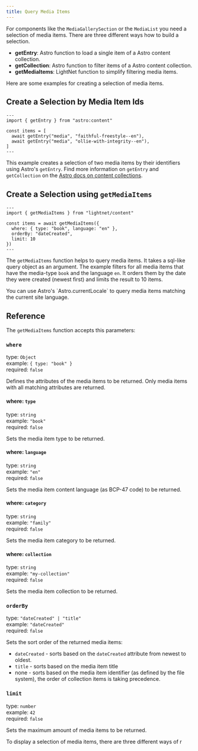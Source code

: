 ```yaml
---
title: Query Media Items
---
```



For components like the `MediaGallerySection` or the `MediaList` you need a selection
of media items. There are three different ways how to build a selection. 

- **getEntry**: Astro function to load a single item of a Astro content collection.
- **getCollection**: Astro function to filter items of a Astro content collection.
- **getMediaItems**: LightNet function to simplify filtering media items.

Here are some examples for creating a selection of media items.

## Create a Selection by Media Item Ids

```astro
---
import { getEntry } from "astro:content"

const items = [
  await getEntry("media", "faithful-freestyle--en"),
  await getEntry("media", "ollie-with-integrity--en"),
]
---
```

This example creates a selection of two media items by their identifiers using Astro's `getEntry`.
Find more information on `getEntry` and `getCollection` 
on the [Astro docs on content collections](https://docs.astro.build/en/guides/content-collections/#querying-collections).

## Create a Selection using `getMediaItems`

```astro
---
import { getMediaItems } from "lightnet/content"

const items = await getMediaItems({
  where: { type: "book", language: "en" },
  orderBy: "dateCreated",
  limit: 10
})
---
```

The `getMediaItems` function helps to query media items. It takes a sql-like query object as an argument. 
The example filters for all media items that have the media-type `book` and the language `en`. 
It orders them by the date they were created (newest first) and limits the result to 10 items.

<Aside type="tip">
You can use Astro's `Astro.currentLocale` to query media items matching the current site language.
</Aside>


## Reference

The `getMediaItems` function accepts this parameters:

### `where`

type: `Object` \
example: `{ type: "book" }` \
required: `false`

Defines the attributes of the media items to be returned. Only media items with 
all matching attributes are returned.

#### where: `type`

type: `string` \
example: `"book"` \
required: `false`

Sets the media item type to be returned.

#### where: `language`

type: `string` \
example: `"en"` \
required: `false`

Sets the media item content language (as BCP-47 code) to be returned.

#### where: `category`

type: `string` \
example: `"family"` \
required: `false`

Sets the media item category to be returned.

#### where: `collection`

type: `string` \
example: `"my-collection"` \
required: `false`

Sets the media item collection to be returned.


### `orderBy`

type: `"dateCreated" | "title"`  \
example: `"dateCreated"` \
required: `false`

Sets the sort order of the returned media items:

- `dateCreated` - sorts based on the `dateCreated` attribute from newest to oldest.
- `title` -  sorts based on the media item title
- none - sorts based on the media item identifier (as defined by the file system), the order of collection items is taking precedence.


### `limit`

type: `number` \
example: `42` \
required: `false`

Sets the maximum amount of media items to be returned.





To display a selection of media items, there are three different ways of r